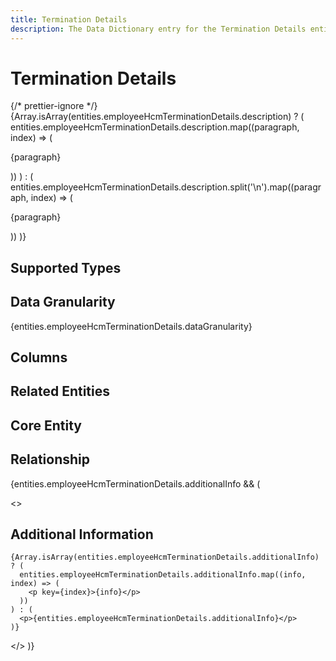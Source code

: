```yaml
---
title: Termination Details
description: The Data Dictionary entry for the Termination Details entity
---
```



# Termination Details

{/* prettier-ignore */}
{Array.isArray(entities.employeeHcmTerminationDetails.description) ? (
  entities.employeeHcmTerminationDetails.description.map((paragraph, index) => (
    <p key={index}>{paragraph}</p>
))
) : (
entities.employeeHcmTerminationDetails.description.split('\n').map((paragraph, index) => (

<p key={index}>{paragraph}</p>
)) )}

## Supported Types

<SupportedTypesTable supportedTypes={entities.employeeHcmTerminationDetails.supportedTypes} />

## Data Granularity

{entities.employeeHcmTerminationDetails.dataGranularity}

## Columns

<ColumnsTable columns={entities.employeeHcmTerminationDetails.columns} />

## Related Entities

<RelatedEntitiesList relatedEntities={entities.employeeHcmTerminationDetails.relatedEntities} />

## Core Entity

<CoreEntityTable coreEntities={entities.employeeHcmTerminationDetails.coreEntity} />

## Relationship

<RelationshipTable
  relationship={entities.employeeHcmTerminationDetails.relationship}
  simple={true}
/>

{entities.employeeHcmTerminationDetails.additionalInfo && (

  <>
    <h2>Additional Information</h2>

    {Array.isArray(entities.employeeHcmTerminationDetails.additionalInfo) ? (
      entities.employeeHcmTerminationDetails.additionalInfo.map((info, index) => (
        <p key={index}>{info}</p>
      ))
    ) : (
      <p>{entities.employeeHcmTerminationDetails.additionalInfo}</p>
    )}

  </>
)}
